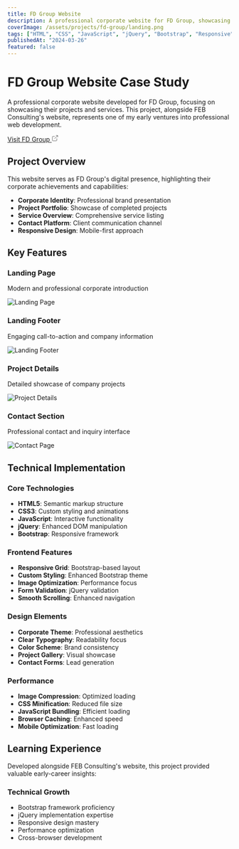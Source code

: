 ```yaml
---
title: FD Group Website
description: A professional corporate website for FD Group, showcasing their projects and services. Built with Bootstrap, HTML, CSS, and jQuery as one of my first web development projects.
coverImage: /assets/projects/fd-group/landing.png
tags: ["HTML", "CSS", "JavaScript", "jQuery", "Bootstrap", "Responsive"]
publishedAt: "2024-03-26"
featured: false
---
```


# FD Group Website Case Study

A professional corporate website developed for FD Group, focusing on showcasing their projects and services. This project, alongside FEB Consulting's website, represents one of my early ventures into professional web development.

<div className="flex flex-col sm:flex-row items-start sm:items-center gap-2 sm:gap-4 my-6">
  <a href="https://fdgroup.co.za" target="_blank" className="inline-flex items-center gap-2 px-4 py-2 bg-primary text-primary-foreground hover:bg-primary/90 rounded-md transition-colors">
    <span>Visit FD Group</span>
    <svg xmlns="http://www.w3.org/2000/svg" width="16" height="16" viewBox="0 0 24 24" fill="none" stroke="currentColor" strokeWidth="2" strokeLinecap="round" strokeLinejoin="round"><path d="M18 13v6a2 2 0 0 1-2 2H5a2 2 0 0 1-2-2V8a2 2 0 0 1 2-2h6"></path><polyline points="15 3 21 3 21 9"></polyline><line x1="10" y1="14" x2="21" y2="3"></line></svg>
  </a>
</div>


## Project Overview

This website serves as FD Group's digital presence, highlighting their corporate achievements and capabilities:

- **Corporate Identity**: Professional brand presentation
- **Project Portfolio**: Showcase of completed projects
- **Service Overview**: Comprehensive service listing
- **Contact Platform**: Client communication channel
- **Responsive Design**: Mobile-first approach

## Key Features

### Landing Page
Modern and professional corporate introduction

![Landing Page](/assets/projects/fd-group/landing.png)

### Landing Footer
Engaging call-to-action and company information

![Landing Footer](/assets/projects/fd-group/landing-footer.png)

### Project Details
Detailed showcase of company projects

![Project Details](/assets/projects/fd-group/project-details.png)

### Contact Section
Professional contact and inquiry interface

![Contact Page](/assets/projects/fd-group/contact.png)

## Technical Implementation

### Core Technologies
- **HTML5**: Semantic markup structure
- **CSS3**: Custom styling and animations
- **JavaScript**: Interactive functionality
- **jQuery**: Enhanced DOM manipulation
- **Bootstrap**: Responsive framework

### Frontend Features
- **Responsive Grid**: Bootstrap-based layout
- **Custom Styling**: Enhanced Bootstrap theme
- **Image Optimization**: Performance focus
- **Form Validation**: jQuery validation
- **Smooth Scrolling**: Enhanced navigation

### Design Elements
- **Corporate Theme**: Professional aesthetics
- **Clear Typography**: Readability focus
- **Color Scheme**: Brand consistency
- **Project Gallery**: Visual showcase
- **Contact Forms**: Lead generation

### Performance
- **Image Compression**: Optimized loading
- **CSS Minification**: Reduced file size
- **JavaScript Bundling**: Efficient loading
- **Browser Caching**: Enhanced speed
- **Mobile Optimization**: Fast loading

## Learning Experience

Developed alongside FEB Consulting's website, this project provided valuable early-career insights:

### Technical Growth
- Bootstrap framework proficiency
- jQuery implementation expertise
- Responsive design mastery
- Performance optimization
- Cross-browser development